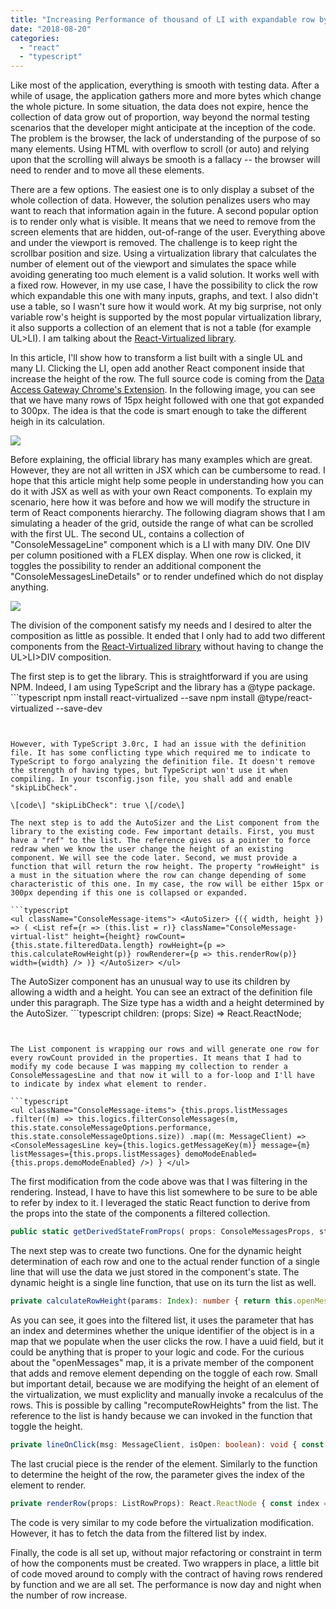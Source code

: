 ```yaml
---
title: "Increasing Performance of thousand of LI with expandable row by React-virtualized"
date: "2018-08-20"
categories: 
  - "react"
  - "typescript"
---
```


Like most of the application, everything is smooth with testing data. After a while of usage, the application gathers more and more bytes which change the whole picture. In some situation, the data does not expire, hence the collection of data grow out of proportion, way beyond the normal testing scenarios that the developer might anticipate at the inception of the code. The problem is the browser, the lack of understanding of the purpose of so many elements. Using HTML with overflow to scroll (or auto) and relying upon that the scrolling will always be smooth is a fallacy -- the browser will need to render and to move all these elements.

There are a few options. The easiest one is to only display a subset of the whole collection of data. However, the solution penalizes users who may want to reach that information again in the future. A second popular option is to render only what is visible. It means that we need to remove from the screen elements that are hidden, out-of-range of the user. Everything above and under the viewport is removed. The challenge is to keep right the scrollbar position and size. Using a virtualization library that calculates the number of element out of the viewport and simulates the space while avoiding generating too much element is a valid solution. It works well with a fixed row. However, in my use case, I have the possibility to click the row which expandable this one with many inputs, graphs, and text. I also didn't use a table, so I wasn't sure how it would work. At my big surprise, not only variable row's height is supported by the most popular virtualization library, it also supports a collection of an element that is not a table (for example UL>LI). I am talking about the [React-Virtualized library](https://github.com/bvaughn/react-virtualized).

In this article, I'll show how to transform a list built with a single UL and many LI. Clicking the LI, open add another React component inside that increase the height of the row. The full source code is coming from the [Data Access Gateway Chrome's Extension](https://github.com/MrDesjardins/dataaccessgatewaychromeextension). In the following image, you can see that we have many rows of 15px height followed with one that got expanded to 300px. The idea is that the code is smart enough to take the different heigh in its calculation.

[![](https://patrickdesjardins.com/blog/wp-content/uploads/2018/07/Rows.png)](https://patrickdesjardins.com/blog/?attachment_id=5920)

Before explaining, the official library has many examples which are great. However, they are not all written in JSX which can be cumbersome to read. I hope that this article might help some people in understanding how you can do it with JSX as well as with your own React components. To explain my scenario, here how it was before and how we will modify the structure in term of React components hierarchy. The following diagram shows that I am simulating a header of the grid, outside the range of what can be scrolled with the first UL. The second UL, contains a collection of "ConsoleMessageLine" component which is a LI with many DIV. One DIV per column positioned with a FLEX display. When one row is clicked, it toggles the possibility to render an additional component the "ConsoleMessagesLineDetails" or to render undefined which do not display anything.

[![](https://patrickdesjardins.com/blog/wp-content/uploads/2018/07/VirtualizedDAGConsole.png)](https://patrickdesjardins.com/blog/?attachment_id=5922)

The division of the component satisfy my needs and I desired to alter the composition as little as possible. It ended that I only had to add two different components from the [React-Virtualized library](https://github.com/bvaughn/react-virtualized) without having to change the UL>LI>DIV composition.

The first step is to get the library. This is straightforward if you are using NPM. Indeed, I am using TypeScript and the library has a @type package. ```typescript
npm install react-virtualized --save npm install @type/react-virtualized --save-dev 
``` 


However, with TypeScript 3.0rc, I had an issue with the definition file. It has some conflicting type which required me to indicate to TypeScript to forgo analyzing the definition file. It doesn't remove the strength of having types, but TypeScript won't use it when compiling. In your tsconfig.json file, you shall add and enable "skipLibCheck".

\[code\] "skipLibCheck": true \[/code\]

The next step is to add the AutoSizer and the List component from the library to the existing code. Few important details. First, you must have a "ref" to the list. The reference gives us a pointer to force redraw when we know the user change the height of an existing component. We will see the code later. Second, we must provide a function that will return the row height. The property "rowHeight" is a must in the situation where the row can change depending of some characteristic of this one. In my case, the row will be either 15px or 300px depending if this one is collapsed or expanded.

```typescript
<ul className="ConsoleMessage-items"> <AutoSizer> {({ width, height }) => ( <List ref={r => (this.list = r)} className="ConsoleMessage-virtual-list" height={height} rowCount={this.state.filteredData.length} rowHeight={p => this.calculateRowHeight(p)} rowRenderer={p => this.renderRow(p)} width={width} /> )} </AutoSizer> </ul> 
``` 


The AutoSizer component has an unusual way to use its children by allowing a width and a height. You can see an extract of the definition file under this paragraph. The Size type has a width and a height determined by the AutoSizer. ```typescript
children: (props: Size) => React.ReactNode; 
``` 


The List component is wrapping our rows and will generate one row for every rowCount provided in the properties. It means that I had to modify my code because I was mapping my collection to render a ConsoleMessagesLine and that now it will to a for-loop and I'll have to indicate by index what element to render.

```typescript
<ul className="ConsoleMessage-items"> {this.props.listMessages .filter((m) => this.logics.filterConsoleMessages(m, this.state.consoleMessageOptions.performance, this.state.consoleMessageOptions.size)) .map((m: MessageClient) => <ConsoleMessagesLine key={this.logics.getMessageKey(m)} message={m} listMessages={this.props.listMessages} demoModeEnabled={this.props.demoModeEnabled} />) } </ul> 
``` 


The first modification from the code above was that I was filtering in the rendering. Instead, I have to have this list somewhere to be sure to be able to refer by index to it. I leveraged the static React function to derive from the props into the state of the components a filtered collection.

```typescript
public static getDerivedStateFromProps( props: ConsoleMessagesProps, state: ConsoleMessagesState ): ConsoleMessagesState { const allData = props.listMessages.filter(m => ConsoleMessages.logics.filterConsoleMessages( m, state.consoleMessageOptions.performance, state.consoleMessageOptions.size ) ); return { ...state, filteredData: allData }; } 
``` 


The next step was to create two functions. One for the dynamic height determination of each row and one to the actual render function of a single line that will use the data we just stored in the component's state. The dynamic height is a single line function, that use on its turn the list as well.

```typescript
private calculateRowHeight(params: Index): number { return this.openMessages\[this.state.filteredData\[params.index\].uuid\] === undefined ? 15 : 300; } 
``` 


As you can see, it goes into the filtered list, it uses the parameter that has an index and determines whether the unique identifier of the object is in a map that we populate when the user clicks the row. I have a uuid field, but it could be anything that is proper to your logic and code. For the curious about the "openMessages" map, it is a private member of the component that adds and remove element depending on the toggle of each row. Small but important detail, because we are modifying the height of an element of the virtualization, we must expliclity and manually invoke a recalculus of the rows. This is possible by calling "recomputeRowHeights" from the list. The reference to the list is handy because we can invoked in the function that toggle the height.

```typescript
private lineOnClick(msg: MessageClient, isOpen: boolean): void { const unique = msg.uuid; if (isOpen) { this.openMessages\[unique\] = unique; } else { delete this.openMessages\[unique\]; } if (this.list !== null) { this.list.recomputeRowHeights(); } } 
``` 


The last crucial piece is the render of the element. Similarly to the function to determine the height of the row, the parameter gives the index of the element to render.

```typescript
private renderRow(props: ListRowProps): React.ReactNode { const index = props.index; const m = this.state.filteredData\[index\]; return ( <ConsoleMessagesLine key={m.uuid} style={props.style} message={m} listMessages={this.props.listMessages} demoModeEnabled={this.props.demoModeEnabled} onClick={(msg, o) => this.lineOnClick(msg, o)} isOpen={this.openMessages\[m.uuid\] !== undefined} charTrimmedFromUrl={this.state.consoleMessageOptions.charTrimmedFromUrl} /> ); } 
``` 


The code is very similar to my code before the virtualization modification. However, it has to fetch the data from the filtered list by index.

Finally, the code is all set up, without major refactoring or constraint in term of how the components must be created. Two wrappers in place, a little bit of code moved around to comply with the contract of having rows rendered by function and we are all set. The performance is now day and night when the number of row increase.
